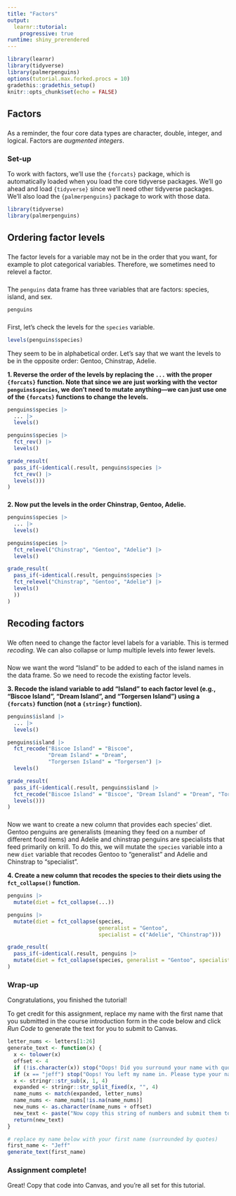 ```yaml
---
title: "Factors"
output: 
  learnr::tutorial:
    progressive: true
runtime: shiny_prerendered
---
```


```r
library(learnr)
library(tidyverse)
library(palmerpenguins)
options(tutorial.max.forked.procs = 10)
gradethis::gradethis_setup()
knitr::opts_chunk$set(echo = FALSE)
```


## Factors

###

As a reminder, the four core data types are character, double, integer, and logical. Factors are _augmented integers_.


### Set-up
To work with factors, we'll use the `{forcats}` package, which is automatically loaded when you load the core tidyverse packages. We'll go ahead and load `{tidyverse}` since we'll need other tidyverse packages. We'll also load the `{palmerpenguins}` package to work with those data.

```r
library(tidyverse)
library(palmerpenguins)
```

## Ordering factor levels

###

The factor levels for a variable may not be in the order that you want, for example to plot categorical variables. Therefore, we sometimes need to relevel a factor.

###

The `penguins` data frame has three variables that are factors: species, island, and sex.

```r
penguins
```

###

First, let's check the levels for the `species` variable.

```r
levels(penguins$species)
```

They seem to be in alphabetical order. Let's say that we want the levels to be in the opposite order: Gentoo, Chinstrap, Adelie.

**1. Reverse the order of the levels by replacing the `...` with the proper `{forcats}` function. Note that since we are just working with the vector `penguins$species`, we don't need to mutate anything---we can just use one of the `{forcats}` functions to change the levels.**
```r
penguins$species |> 
  ... |> 
  levels()
```
 
```r
penguins$species |> 
  fct_rev() |> 
  levels()
```

```r
grade_result(
  pass_if(~identical(.result, penguins$species |> 
  fct_rev() |> 
  levels()))
)
```

###

**2. Now put the levels in the order Chinstrap, Gentoo, Adelie.**
```r
penguins$species |> 
  ... |> 
  levels()
```
 
```r
penguins$species |> 
  fct_relevel("Chinstrap", "Gentoo", "Adelie") |> 
  levels()
```

```r
grade_result(
  pass_if(~identical(.result, penguins$species |> 
  fct_relevel("Chinstrap", "Gentoo", "Adelie") |> 
  levels()
  ))
)
```

## Recoding factors

###

We often need to change the factor level labels for a variable. This is termed _recoding_. We can also collapse or lump multiple levels into fewer levels.

###

Now we want the word "Island" to be added to each of the island names in the data frame. So we need to recode the existing factor levels.

**3. Recode the island variable to add "Island" to each factor level (e.g., "Biscoe Island", "Dream Island", and "Torgersen Island") using a `{forcats}` function (not a `{stringr}` function).**
```r
penguins$island |> 
  ... |> 
  levels()
```
 
```r
penguins$island |> 
  fct_recode("Biscoe Island" = "Biscoe", 
             "Dream Island" = "Dream", 
             "Torgersen Island" = "Torgersen") |> 
  levels()
```

```r
grade_result(
  pass_if(~identical(.result, penguins$island |> 
  fct_recode("Biscoe Island" = "Biscoe", "Dream Island" = "Dream", "Torgersen Island" = "Torgersen") |> 
  levels()))
)
```

###

Now we want to create a new column that provides each species' diet. Gentoo penguins are generalists (meaning they feed on a number of different food items) and Adelie and chinstrap penguins are specialists that feed primarily on krill. To do this, we will mutate the `species` variable into a new `diet` variable that recodes Gentoo to "generalist" and Adelie and Chinstrap to "specialist".

**4. Create a new column that recodes the species to their diets using the `fct_collapse()` function.**
```r
penguins |> 
  mutate(diet = fct_collapse(...))
```
 
```r
penguins |> 
  mutate(diet = fct_collapse(species, 
                             generalist = "Gentoo", 
                             specialist = c("Adelie", "Chinstrap")))
```

```r
grade_result(
  pass_if(~identical(.result, penguins |> 
  mutate(diet = fct_collapse(species, generalist = "Gentoo", specialist = c("Adelie", "Chinstrap")))))
)
```

### Wrap-up

Congratulations, you finished the tutorial!

To get credit for this assignment, replace my name with the first name that you submitted in the course introduction form in the code below and click *Run Code* to generate the text for you to submit to Canvas. 

```r
letter_nums <- letters[1:26]
generate_text <- function(x) {
  x <- tolower(x)
  offset <- 4
  if (!is.character(x)) stop("Oops! Did you surround your name with quotation marks?")
  if (x == "jeff") stop("Oops! You left my name in. Please type your name.")
  x <- stringr::str_sub(x, 1, 4)
  expanded <- stringr::str_split_fixed(x, "", 4)
  name_nums <- match(expanded, letter_nums)
  name_nums <- name_nums[!is.na(name_nums)]
  new_nums <- as.character(name_nums + offset)
  new_text <- paste("Now copy this string of numbers and submit them to Canvas:", stringr::str_c(new_nums, collapse = ""))
  return(new_text)
}
```

```r
# replace my name below with your first name (surrounded by quotes)
first_name <- "Jeff"
generate_text(first_name)
```

### Assignment complete!

Great! Copy that code into Canvas, and you're all set for this tutorial.
